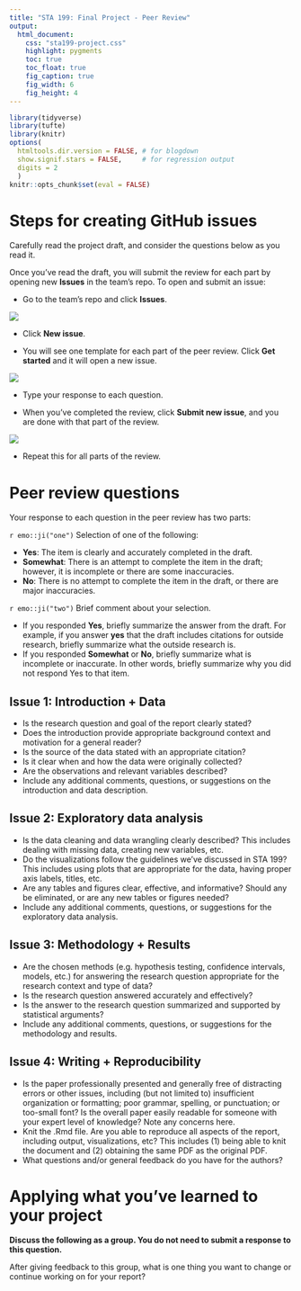 ```yaml
---
title: "STA 199: Final Project - Peer Review"
output: 
  html_document: 
    css: "sta199-project.css"
    highlight: pygments
    toc: true
    toc_float: true
    fig_caption: true
    fig_width: 6
    fig_height: 4
---
```


```r
library(tidyverse)
library(tufte)
library(knitr)
options(
  htmltools.dir.version = FALSE, # for blogdown
  show.signif.stars = FALSE,     # for regression output
  digits = 2
  )
knitr::opts_chunk$set(eval = FALSE)
```

# Steps for creating GitHub issues

Carefully read the project draft, and consider the questions below as you read it. 

Once you've read the draft, you will submit the review for each part by opening 
new **Issues** in the team's repo. To open and submit an issue: 

- Go to the team's repo and click **Issues**. 

![](img/new-issue.png)

- Click **New issue**. 

- You will see one template for each part of the peer review. 
Click **Get started** and it will open a new issue. 

![](img/issue-template.png)

- Type your response to each question. 

- When you've completed the review, click **Submit new issue**, and you are done 
with that part of the review. 

![](img/submit-issue.png)

- Repeat this for all parts of the review.

# Peer review questions

Your response to each question in the peer review has two parts:

`r emo::ji("one")` Selection of one of the following: 
  
  - **Yes**: The item is clearly and accurately completed in the draft. 
  - **Somewhat**: There is an attempt to complete the item in the draft; however, 
  it is incomplete or there are some inaccuracies. 
  - **No**: There is no attempt to complete the item in the draft, or there 
  are major inaccuracies. 

`r emo::ji("two")` Brief comment about your selection.
  
  - If you responded **Yes**, briefly summarize the answer from the draft. 
  For example, if you answer **yes** that the draft includes citations for outside 
  research, briefly summarize what the outside research is.
  - If you responded **Somewhat** or **No**, briefly summarize what is incomplete 
  or inaccurate. In other words, briefly summarize why you did not respond 
  Yes to that item.

## Issue 1: Introduction + Data

- Is the research question and goal of the report clearly stated? 
- Does the introduction provide appropriate background context and 
motivation for a general reader?
- Is the source of the data stated with an appropriate citation? 
- Is it clear when and how the data were originally collected?
- Are the observations and relevant variables described?
- Include any additional comments, questions, or suggestions on the introduction 
and data description. 

## Issue 2: Exploratory data analysis 

- Is the data cleaning and data wrangling clearly described? This includes dealing 
with missing data, creating new variables, etc.
- Do the visualizations follow the guidelines we've discussed in STA 199? This 
includes using plots that are appropriate for the data, having proper axis 
labels, titles, etc. 
- Are any tables and figures clear, effective, and informative? Should any be 
eliminated, or are any new tables or figures needed?
- Include any additional comments, questions, or suggestions for the 
exploratory data analysis. 

## Issue 3: Methodology + Results

- Are the chosen methods (e.g. hypothesis testing, confidence intervals, models, etc.) 
for answering the research question appropriate for the research context and type of data?
- Is the research question answered accurately and effectively? 
- Is the answer to the research question summarized and supported by statistical 
arguments?
- Include any additional comments, questions, or suggestions for the methodology 
and results.

## Issue 4: Writing + Reproducibility

- Is the paper professionally presented and generally free of distracting errors 
or other issues, including (but not limited to) insufficient organization or 
formatting; poor grammar, spelling, or punctuation; or too-small font? Is the 
overall paper easily readable for someone with your expert level of knowledge? 
Note any concerns here.
- Knit the .Rmd file. Are you able to reproduce all aspects of the report, 
including output, visualizations, etc? This includes (1) being able to knit the 
document and (2) obtaining the same PDF as the original PDF. 
- What questions and/or general feedback do you have for the authors?

# Applying what you’ve learned to your project

**Discuss the following as a group. You do not need to submit a response to this question.**

After giving feedback to this group, what is one thing you want to change 
or continue working on for your report?

